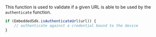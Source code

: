 This function is used to validate if a given URL is able to be used by the `authenticate` function.

```javascript
if (EmbeddedSdk.isAuthenticateUrl(url)) {
    // authenticate against a credential bound to the device
}
```

